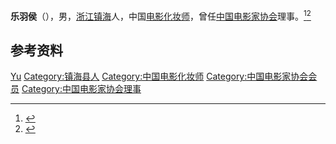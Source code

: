 '''乐羽侯'''（{{bd|1917年|10月|2002年|11月|}}），男，[[浙江|浙江]][[镇海县|镇海]]人，中国[[电影化妆师|电影化妆师]]，曾任[[中国电影家协会|中国电影家协会]]理事。<ref>{{Cite book|title=中国电影大辞典|author=张骏祥, 程季华主编|publisher=上海辞书出版社|year=1995|isbn=|location=上海|pages=}}</ref><ref>{{Cite book|title=中国电影电视艺术家辞典|author=何厚桢主编|publisher=中国学术期刊（光盘版）电子杂志社|year=2007|isbn=|location=北京|pages=}}</ref>

== 参考资料 ==
{{reflist}}

{{中国人物小作品}}
{{Navboxes 
| title  = 乐羽侯在[[中国电影家协会|中国电影家协会]]的职务
| list1  =
{{中国电影工作者协会第三届理事会}}
{{中国电影家协会第四届理事会}}
}}

{{Authority control}}
{{DEFAULTSORT:Le乐}}
[[Category:乐姓|Yu]]
[[Category:镇海县人|Category:镇海县人]]
[[Category:中国电影化妆师|Category:中国电影化妆师]]
[[Category:中国电影家协会会员|Category:中国电影家协会会员]]
[[Category:中国电影家协会理事|Category:中国电影家协会理事]]